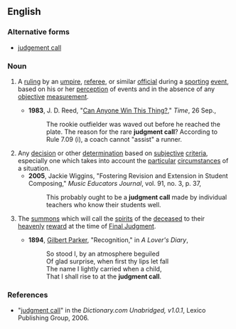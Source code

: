 ==English==

===Alternative forms===
*[[judgement call]]

===Noun===
{{en-noun|head=[[judgment]] [[call]]}}

# {{sports}} A [[ruling]] by an [[umpire]], [[referee]], or similar [[official]] during a [[sporting]] [[event]], based on his or her [[perception]] of events and in the absence of any [[objective]] [[measurement]].
#*'''1983''', J. D. Reed, "[http://www.time.com/time/magazine/article/0,9171,949830,00.html Can Anyone Win This Thing?]," ''Time'', 26 Sep.,
#*:The rookie outfielder was waved out before he reached the plate. The reason for the rare '''judgment call'''? According to Rule 7.09 (i), a coach cannot "assist" a runner.
# Any [[decision]] or other [[determination]] based on [[subjective]] [[criteria]], especially one which takes into account the [[particular]] [[circumstances]] of a situation.
#*'''2005''', Jackie Wiggins, "Fostering Revision and Extension in Student Composing," ''Music Educators Journal'', vol. 91, no. 3, p. 37,
#*:This probably ought to be a '''judgment call''' made by individual teachers who know their students well.
# {{Christianity}} The [[summons]] which will call the [[spirit]]s of the [[deceased]] to their [[heavenly]] [[reward]] at the time of [[Final Judgment]].
#*'''1894''', [[w:Gilbert_Parker|Gilbert Parker]], "Recognition," in ''A Lover's Diary'',
#*:So stood I, by an atmosphere beguiled
#*:Of glad surprise, when first thy lips let fall
#*:The name I lightly carried when a child,
#*:That I shall rise to at the '''judgment call'''.

===References===
*"[http://dictionary.reference.com/search?r=2&q=judgment%20call judgment call]" in the ''Dictionary.com Unabridged, v1.0.1'', Lexico Publishing Group, 2006.